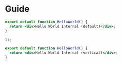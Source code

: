 # Guide

```jsx
export default function HelloWorld() {
  return <div>Hello World Internal (default)</div>;
}
```

```jsx file="./component.jsx"
11;
```

```jsx direction=vertical
export default function HelloWorld() {
  return <div>Hello World Internal (vertical)</div>;
}
```
